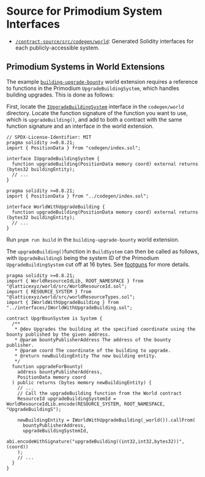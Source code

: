 # Source for Primodium System Interfaces

- [`/contract-source/src/codegen/world`](https://github.com/primodiumxyz/developer/blob/main/contract-source/src/codegen/world): Generated Solidity interfaces for each publicly-accessible system.

## Primodium Systems in World Extensions

The example [`building-upgrade-bounty`](../world-extension/examples.mdx) world extension requires a reference to functions in the Primodium `UpgradeBuildingSystem`, which handles building upgrades. This is done as follows:

First, locate the [`IUpgradeBuildingSystem`](https://github.com/primodiumxyz/developer/blob/main/contract-source/src/codegen/world/IUpgradeBuildingSystem.sol) interface in the `codegen/world` directory. Locate the function signature of the function you want to use, which is `upgradeBuilding()`, and add to both a contract with the same function signature and an interface in the world extension.

```solidity filename="/examples/building-upgrade-bounty/packages/contracts/src/interfaces/IUpgradeBuildingSystem.sol" showLineNumbers {6}
// SPDX-License-Identifier: MIT
pragma solidity >=0.8.21;
import { PositionData } from "codegen/index.sol";

interface IUpgradeBuildingSystem {
  function upgradeBuilding(PositionData memory coord) external returns (bytes32 buildingEntity);
  // ...
}
```

```solidity filename="/examples/building-upgrade-bounty/packages/contracts/src/interfaces/interfaces.sol" showLineNumbers {5}
pragma solidity >=0.8.21;
import { PositionData } from "../codegen/index.sol";

interface WorldWithUpgradeBuilding {
  function upgradeBuilding(PositionData memory coord) external returns (bytes32 buildingEntity);
  // ...
}
```

Run `pnpm run build` in the `building-upgrade-bounty` world extension.

The `upgradeBuilding()`function in `BuildSystem` can then be called as follows, with `UpgradeBuildingS` being the system ID of the Primodium `UpgradeBuildingSystem` cut off at 16 bytes. See [footguns](../world-extension/footguns.mdx) for more details.

```solidity copy filename="/examples/building-upgrade-bounty/packages/contracts/src/systems/UpgrBounSystem.sol" showLineNumbers {19-25}
pragma solidity >=0.8.21;
import { WorldResourceIdLib, ROOT_NAMESPACE } from "@latticexyz/world/src/WorldResourceId.sol";
import { RESOURCE_SYSTEM } from "@latticexyz/world/src/worldResourceTypes.sol";
import { IWorldWithUpgradeBuilding } from "../interfaces/IWorldWithUpgradeBuilding.sol";

contract UpgrBounSystem is System {
  /**
   * @dev Upgrades the building at the specified coordinate using the bounty published by the given address.
   * @param bountyPublisherAddress The address of the bounty publisher.
   * @param coord The coordinate of the building to upgrade.
   * @return newBuildingEntity The new building entity.
   */
  function upgradeForBounty(
    address bountyPublisherAddress,
    PositionData memory coord
  ) public returns (bytes memory newBuildingEntity) {
    // ...
    // Call the upgradeBuilding function from the World contract
    ResourceId upgradeBuildingSystemId = WorldResourceIdLib.encode(RESOURCE_SYSTEM, ROOT_NAMESPACE, "UpgradeBuildingS");

    newBuildingEntity = IWorldWithUpgradeBuilding(_world()).callFrom(
      bountyPublisherAddress,
      upgradeBuildingSystemId,
      abi.encodeWithSignature("upgradeBuilding((int32,int32,bytes32))", (coord))
    );
    // ...
  }
}

```
